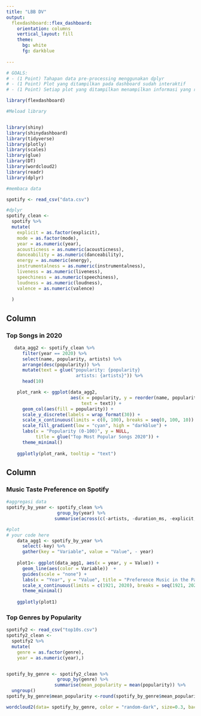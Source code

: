 ---
title: "LBB DV"
output: 
  flexdashboard::flex_dashboard:
    orientation: columns
    vertical_layout: fill
    theme: 
      bg: white
      fg: darkblue
    
---

```{r setup, include=FALSE}

# GOALS:
# - (1 Point) Tahapan data pre-processing menggunakan dplyr
# - (1 Point) Plot yang ditampilkan pada dashboard sudah interaktif
# - (1 Point) Setiap plot yang ditampilkan menampilkan informasi yang relevan dari dashboard

library(flexdashboard)

#Meload library


library(shiny)
library(shinydashboard)
library(tidyverse)
library(plotly)
library(scales)
library(glue)
library(DT)
library(wordcloud2)
library(readr)
library(dplyr)
```

```{r}
#membaca data

spotify <- read_csv("data.csv")

#dplyr
spotify_clean <- 
  spotify %>% 
  mutate(
    explicit = as.factor(explicit),
    mode = as.factor(mode),
    year = as.numeric(year),
    acousticness = as.numeric(acousticness),
    danceability = as.numeric(danceability),
    energy = as.numeric(energy),
    instrumentalness = as.numeric(instrumentalness),
    liveness = as.numeric(liveness),
    speechiness = as.numeric(speechiness),
    loudness = as.numeric(loudness),
    valence = as.numeric(valence)
  
  )
```

Column {data-width=600}
-----------------------------------------------------------------------
### Top Songs in 2020
```{r}


   data_agg2 <- spotify_clean %>% 
      filter(year == 2020) %>% 
      select(name, popularity, artists) %>% 
      arrange(desc(popularity)) %>% 
      mutate(text = glue("popularity: {popularity}
                          artists: {artists}")) %>% 
      head(10)

    plot_rank <- ggplot(data_agg2, 
                        aes(x = popularity, y = reorder(name, popularity), 
                            text = text)) +
      geom_col(aes(fill = popularity)) +
      scale_y_discrete(labels = wrap_format(30)) + 
      scale_x_continuous(limits = c(0, 100), breaks = seq(0, 100, 10)) +
      scale_fill_gradient(low = "cyan", high = "darkblue") + 
      labs(x = "Popularity (0-100)", y = NULL, 
           title = glue("Top Most Popular Songs 2020")) +
      theme_minimal()
    
    ggplotly(plot_rank, tooltip = "text")

```   


Column {data-width=400}
-----------------------------------------------------------------------

### Music Taste Preference on Spotify

```{r}
#aggregasi data
spotify_by_year <- spotify_clean %>% 
                   group_by(year) %>%
                  summarise(across(c(-artists, -duration_ms, -explicit, -mode, -name, -release_date, -tempo, -id, -loudness, -popularity), mean, na.rm = TRUE))

#plot
# your code here
    data_agg1 <- spotify_by_year %>% 
      select(-key) %>% 
      gather(key = "Variable", value = "Value", - year)
    
    plot1<- ggplot(data_agg1, aes(x = year, y = Value)) + 
      geom_line(aes(color = Variable))  + 
      guides(scale = "none") + 
      labs(x = "Year", y = "Value", title = "Preference Music in the Past Century") + 
      scale_x_continuous(limits = c(1921, 2020), breaks = seq(1921, 2020, 20)) +
      theme_minimal()
    
    ggplotly(plot1)
```    
    
### Top Genres by Popularity

```{r}
spotify2 <- read_csv("top10s.csv")
spotify2_clean <- 
  spotify2 %>% 
  mutate(
    genre = as.factor(genre),
    year = as.numeric(year),)


spotify_by_genre <- spotify2_clean %>% 
                   group_by(genre) %>%
                  summarise(mean_popularity = mean(popularity)) %>% 
  ungroup()
spotify_by_genre$mean_popularity <-round(spotify_by_genre$mean_popularity, digits=2)

wordcloud2(data= spotify_by_genre, color = "random-dark", size=0.3, backgroundColor = "transparent")


```





